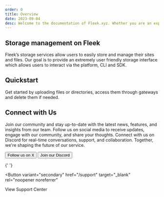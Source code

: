 ```yaml
---
order: 0
title: Overview
date: 2023-09-04
desc: Welcome to the documentation of Fleek.xyz. Whether you are an expert or an absolute beginner, you'll find your answers here.
---
```



## Storage management on Fleek

Fleek’s storage services allow users to easily store and manage their sites and files. Our goal is to provide an extremely user friendly storage interface which allows users to interact via the platform, CLI and SDK.

<div className="my-12 bg-gray-dark-6 p-[1px]" />

## Quickstart

Get started by uploading files or directories, access them through gateways and delete them if needed.

<div className='grid grid-cols-1 lg:grid-cols-2 gap-12 mb-12'>

<DocIntroCard
  title="Upload"
  description="Learn how to upload files or directories"
  href="/docs/storage_management/upload"
/>
<DocIntroCard
  title="Access"
  description="Learn how to access files or directories"
  href="/docs/storage_management/access"
/>
<DocIntroCard
  title="Delete"
  description="Learn how to delete files or directories"
  href="/docs/storage_management/delete"
/>

</div>

<div className="my-12 bg-gray-dark-6 p-[1px]" />

## Connect with Us

Join our community and stay up-to-date with the latest news, features, and insights from our team. Follow us on social media to receive updates, engage with our community, and share your thoughts. Connect with us on Discord for real-time conversations, support, and collaboration. Together, we're shaping the future of our service.

<div className="justify-left mb-32 mt-12 flex flex-col gap-16 sm:flex-row">
  <Button
    variant="secondary"
    href="https://x.com/fleek"
    target="_blank"
    rel="noopener noreferrer"
  >
    Follow us on X
  </Button>
  <Button
    variant="secondary"
    href="https://discord.gg/fleek"
    target="_blank"
    rel="noopener noreferrer"
  >
    Join our Discord
  </Button>

{' '}

<Button
  variant="secondary"
  href="/support"
  target="_blank"
  rel="noopener noreferrer"
>
  View Support Center
</Button>

</div>
